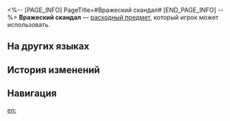 <%-- [PAGE_INFO]
PageTitle=#Вражеский скандал#
[END_PAGE_INFO] --%>
{{Расходный предмет Инфобокс
|id          = 408633
|Изображения = Предмет Вражеский скандал.png
|Тип         = Расходные предметы силы атаки
|Редкость    = 3
|Эффект      = Повышает получаемый всеми противниками урон на 12% на 5 ходов в начале следующего боя.
|Описание    = Существует одна психологическая теория: когда вы слышите что-то плохое о каком-то человеке, вы только запоминаете сам факт, что о нём говорят что-то плохое, но не помните, что именно.<br />Пользуясь этим принципом, можно создавать негативное впечатление о ком-то с помощью средств массовой информации без достоверных источников.
|Рецепт      = 
|Источник1   = [[Медиацентр «Спортивного Яоцина»]]
|Источник2   = 
|Источник3   = 
}}
{{Описание|''«Клевета - это разрушение страны».''}}
'''Вражеский скандал''' — [[расходный предмет]], который игрок может использовать.

==На других языках==
{{На других языках
|en   = Enemy's Scandal
|zhs  = 敌人的丑闻
|zht  = 敵人的醜聞
|ja   = 敵の不祥事
|ko   = 적의 스캔들
|es   = Escándalo del enemigo
|fr   = Scandale adverse
|ru   = Вражеский скандал
|th   = เรื่องฉาวของศัตรู
|vi   = Tai Tiếng Của Kẻ Địch
|de   = Skandale des Gegners
|id   = Enemy's Scandal
|pt   = Escândalo do Inimigo
}}

==История изменений==
{{История изменений|3.5}}

==Навигация==
{{Расходные предметы Навбокс}}

[[en:]]